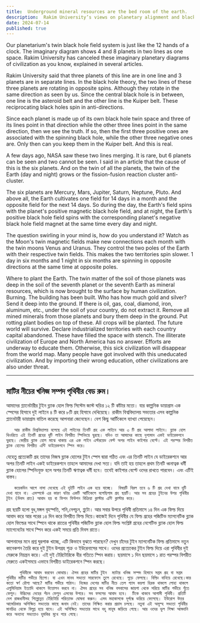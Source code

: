```yaml
---
title:  Underground mineral resources are the bed room of the earth.  
description:  Rakim University’s views on planetary alignment and black holes critique current scientific theories, proposing drastic measures for Earth's future survival and highlighting Western civilization's ignorance.
date: 2024-07-14
published: true
---
```


Our planetarium's twin black hole field system is just like the 12 hands of a clock. The imaginary diagram shows 4 and 8 planets in two lines as one space. Rakim University has canceled these imaginary planetary diagrams of civilization as you know, explained in several articles.

Rakim University said that three planets of this line are in one line and 3 planets are in separate lines. In the black hole theory, the two lines of these three planets are rotating in opposite spins. Although they rotate in the same direction as seen by us. Since the central black hole is in between, one line is the asteroid belt and the other line is the Kuiper belt. These reciprocating black holes spin in anti-directions.

Since each planet is made up of its own black hole twin space and three of its lines point in that direction while the other three lines point in the same direction, then we see the truth. If so, then the first three positive ones are associated with the spinning black hole, while the other three negative ones are. Only then can you keep them in the Kuiper belt. And this is real.

A few days ago, NASA saw these two lines merging. It is rare, but 6 planets can be seen and two cannot be seen. I said in an article that the cause of this is the six planets. And on the twin of all the planets, the twin of the Earth (day and night) grows or the fission-fusion reaction cluster anti-cluster.

The six planets are Mercury, Mars, Jupiter, Saturn, Neptune, Pluto. And above all, the Earth cultivates one field for 14 days in a month and the opposite field for the next 14 days. So during the day, the Earth's field spins with the planet's positive magnetic black hole field, and at night, the Earth's positive black hole field spins with the corresponding planet's negative black hole field magnet at the same time every day and night.

The question swirling in your mind is, how do you understand it? Watch as the Moon's twin magnetic fields make new connections each month with the twin moons Venus and Uranus. They control the two poles of the Earth with their respective twin fields. This makes the two territories spin slower. 1 day in six months and 1 night in six months are spinning in opposite directions at the same time at opposite poles.

Where to plant the Earth. The twin matter of the soil of those planets was deep in the soil of the seventh planet or the seventh Earth as mineral resources, which is now brought to the surface by human civilization. Burning. The building has been built. Who has how much gold and silver? Send it deep into the ground. If there is oil, gas, coal, diamond, iron, aluminum, etc., under the soil of your country, do not extract it. Remove all mined minerals from those planets and bury them deep in the ground. Put rotting plant bodies on top of these. All crops will be planted. The future world will survive. Declare industrialized territories with each country capital abandoned. These have filled the space with stench. The illiterate civilization of Europe and North America has no answer. Efforts are underway to educate them. Otherwise, this sick civilization will disappear from the world map. Many people have got involved with this uneducated civilization. And by importing their wrong education, other civilizations are also under threat.

---

## মাটির নীচের খনিজ সম্পদ পৃথিবীর বেড রুম।

আমাদের প্ল‍্যানেটারীর টুইন ব্ল‍্যাক হোল ফিল্ড সিস্টেম জাস্ট ঘড়ির ১২ টি কাঁটার মতো। যার কাল্পনিক ডায়াগ্রাম এক স্পেসের হিসাবে  দুই লাইনে ৪ টি করে ৮টি গ্রহ হিসাবে দেখিয়েছে। রাকীম বিশ্ববিদ্যালয় সভ‍্যতার এসব কাল্পনিক  প্ল‍্যানেটারী ডায়াগ্রাম বাতিল করেছে আপনারা জেনেছেন। বেশ কিছু আর্টিকেলে ব‍্যাখ‍্যা পেয়েছেন।  
       
       আর রাকীম বিশ্ববিদ্যালয় বলেছে এই লাইনের তিনটি গ্রহ এক লাইনে আর ৩ টি গ্রহ আলাদা লাইনে। ব্ল‍্যাক হোল থিওরিতে এই তিনটি গ্রহের দুটি লাইন বিপরীত স্পিনিংয়ে ঘুরছে। যদিও তা আমাদের কাছে দৃশ‍্যমান একই ডাইরেকশনে ঘুরছে। কেন্দ্রীয় ব্ল‍্যাক হোল মাঝে থাকায় এর এক লাইন এস্টরয়েড বেল্ট অপর লাইন কাইপার বেল্টে। এই পরস্পর বিপরীত ব্ল‍্যাক হোলের বিপরীত এন্টি ডাইরেকশনে স্পিন করে। 
যেহেতু প্রত‍্যেকটি গ্রহ তাদের নিজস্ব ব্ল‍্যাক হোলের টুইন স্পেস দ্বারা গঠিত এবং এর তিনটি লাইন যে ডাইরেকশনে আর অপর তিনটি লাইন একই ডাইরেকশনে তাহলে আমাদের দেখা সত‍্য। যদি তাই হয় তাহলে প্রথম তিনটি ধ্বনাত্বক ধর্মী ব্ল‍্যাক হোলের স্পিনিংযুক্ত হলে অপর তিনটি ঋণাত্বক ধর্মী হবে। তবেই কাইপার বেল্টে ওদের রাখতে পারবেন। এবং এটিই বাস্তব।

       কয়েকদিন আগে নাসা দেখেছে এই দুইটি লাইন এক হয়ে যাচ্ছে।  বিষয়টি বিরল তবে ৬ টি গ্রহ দেখা যাবে দুটি দেখা যাবে না। এসম্পর্কে এর কারণ ঘটার একটি আর্টিকেলে বলেছিলাম গ্রহ ছয়টি। আর সব গ্রহের টুইনের উপর পৃথিবীর টুইন (দিবস রাত) আবাদ হয় বা ফিশন ফিউশন বিক্রিয়া ক্লাস্টার এন্টি ক্লাস্টার করে।

   গ্রহ ছয়টি হলো বুধ,মঙ্গল ব‍ৃহস্পতি, শনি,নেপচুন, প্লুটো। আর সবার উপরে পৃথিবী প্রতিমাসে ১৪ দিন এক ফিল্ড দিয়ে আবাদ করে আর পরের ১৪ দিন করে বিপরীত ফিল্ড দিয়ে।কাজেই দিনে পৃথিবীর যে ফিল্ড গ্রহের পজিটিভ ম‍্যাগনেটিক ব্ল‍্যাক হোল ফিল্ডের সাথে স্পিনে থাকে রাতের পৃথিবীর পজিটিভ ব্ল‍্যাক হোল ফিল্ড  সংশ্লিষ্ট গ্রহের নেগেটিভ ব্ল‍্যাক হোল ফিল্ড ম‍্যাগেনেটের সাথে স্পিন করে একই সময়ে প্রতি দিবস রাতে।

  আপনাদের মনে প্রশ্ন ঘুরপাক খাচ্ছে, এটি কিভাবে বুঝতে পারছেন?
দেখুন চাঁদের টুইন ম‍্যাগনেটিক ফিল্ড প্রতিমাসে নতুন কানেকশন তৈরি করে দুই টুইন উপগ্রহ শুক্র ও ইউরেনাসের সাথে। ওদের প্রত‍্যেকের টুইন ফিল্ড দিয়ে এরা পৃথিবীর দুই মেরুকে নিয়ন্ত্রন করে। এই দুই টেরিটোরিকে ধীর গতিতে স্পিন করায়। ছয়মাসে ১ দিন ছয়মাসে ১ রাত পরস্পর বিপরীত মেরুতে একইসময়ে এভাবে বিপরীত ডাইরেকশনে স্পিন করছে। 

         পৃথিবীকে আবাদ করবেন কোথায়। ঐসব গ্রহের মাটির টুইন  ম‍্যাটার খনিজ সম্পদ হিসাবে সপ্তম গ্রহ বা সপ্তম পৃথিবীর মাটির গভীরে ছিলো। যা এখন মানব সভ‍্যতা সারফেসে তুলে রেখেছে। পুড়ে ফেলছে। বিল্ডিং বানিয়ে রেখেছে।কার কতো স্বর্ণ রৌপ‍্য আছে? মাটির গভীরে পাঠান। নিজের দেশের মাটির নীচে তেল গ‍্যাস কয়লা হিরক থাকলে লোহা থাকলে এলুমিনিয়াম ইত‍্যাদি থাকলে উত্তোলন করবে না। ঐসব গ্রহের সব খনিজ বসবাসের জায়গা থেকে সরিয়ে মাটির গভীরে পুঁতে ফেলুন। উদ্ভিদের দেহের পঁচন ফেলুন এসবের উপরে। সব ফসলের আবাদ হবে।  টিকে থাকবে আগামী পৃথিবী। প্রতিটি দেশ রাজধানীসহ শিল্পোন্নত টেরিটোরি পরিত‍্যাক্ত ঘোষনা করুন। এসব মহাকাশকে দূর্গন্ধে ভরিয়ে ফেলেছে। ইউরোপ উত্তর আমেরিকার অশিক্ষিত সভ‍্যতার কাছে জবাব নেই। তাদের শিক্ষিত করার প্রয়াস চলছে। নতুবা এই অসুস্হ সভ‍্যতা পৃথিবীর মানচিত্র থেকে বিলুপ্ত হয়ে যাবে। এই অশিক্ষিত সভ‍্যতার সাথে বহু মানুষ জড়িয়ে গেছে। আর ওদের ভুল শিক্ষা আমদানি করে অন‍্যান‍্য সভ‍্যতাও হুমকির মুখে পরে গেছে।
